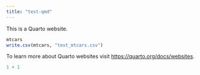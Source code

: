 ```yaml
---
title: "test-qmd"
---
```


This is a Quarto website.

```r
mtcars
write.csv(mtcars, "test_mtcars.csv")
```

To learn more about Quarto websites visit <https://quarto.org/docs/websites>.

```r
1 + 1
```

